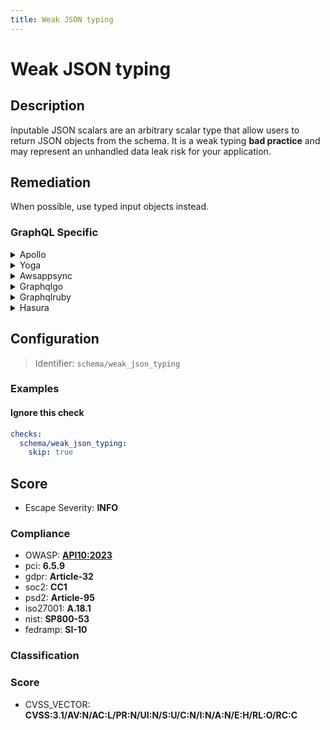 ```yaml
---
title: Weak JSON typing
---
```


# Weak JSON typing

## Description

Inputable JSON scalars are an arbitrary scalar type that allow users to return JSON objects from the schema.
It is a weak typing **bad practice** and may represent an unhandled data leak risk for your application.


## Remediation

When possible, use typed input objects instead.



### GraphQL Specific

<details>
    <summary>Apollo</summary>

Ensure strong typing in JSON schemas and validate the types of all inputs rigorously to prevent type-related security issues. In the Apollo framework, use resolvers to enforce the correct types and consider implementing additional middleware for input validation.

</details>

<details>
    <summary>Yoga</summary>

Ensure strong typing in JSON parsing within the Yoga framework engine by explicitly defining and validating the types of all data fields. Avoid relying on implicit or weak typing to prevent type-related security vulnerabilities.

</details>

<details>
    <summary>Awsappsync</summary>

Ensure strong typing in your schema definitions and resolvers to prevent type coercion vulnerabilities. Explicitly define types for all fields in your GraphQL schema and avoid using generic types like 'JSON' or 'AWSJSON' unless absolutely necessary. When using resolvers, validate the input types and enforce strict type checking before processing the data within your AWS AppSync functions.

</details>

<details>
    <summary>Graphqlgo</summary>

Ensure strong typing in GraphQL schema definitions and validate incoming JSON requests against the schema to prevent type-related issues. Avoid implicit type coercion by explicitly defining scalar types and using custom scalar types if necessary to handle complex data structures or validation requirements.

</details>

<details>
    <summary>Graphqlruby</summary>

In the GraphQL Ruby framework, ensure that you define your types explicitly and handle the parsing of input values carefully. Use the built-in scalar types provided by GraphQL Ruby, such as Int, Float, Boolean, and ID, to enforce strict typing. Avoid using generic types like JSON or String for complex inputs when possible. If you must accept JSON inputs, parse and validate them thoroughly on the server side before processing to prevent type-related security vulnerabilities. Additionally, consider implementing custom scalar types with validation logic to enforce the correct structure and data types of the input.

</details>

<details>
    <summary>Hasura</summary>

Ensure strict type checking in Hasura by using explicit casting or type annotations in your GraphQL queries and mutations to prevent weak typing issues. Additionally, validate the JSON inputs against predefined schemas to enforce the correct types.

</details>

## Configuration

> Identifier: `schema/weak_json_typing`



### Examples



#### Ignore this check

```yaml
checks:
  schema/weak_json_typing:
    skip: true
```




## Score

- Escape Severity: **<span className="info-severityom">INFO</span>**

### Compliance

- OWASP: **[API10:2023](https://github.com/OWASP/API-Security/blob/master/editions/2023/en/0xaa-unsafe-consumption-of-apis.md)**
- pci: **6.5.9**
- gdpr: **Article-32**
- soc2: **CC1**
- psd2: **Article-95**
- iso27001: **A.18.1**
- nist: **SP800-53**
- fedramp: **SI-10**

### Classification






### Score

- CVSS_VECTOR: **CVSS:3.1/AV:N/AC:L/PR:N/UI:N/S:U/C:N/I:N/A:N/E:H/RL:O/RC:C**


